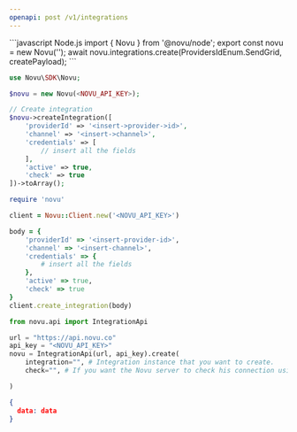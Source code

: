 ```yaml
---
openapi: post /v1/integrations
---
```


<RequestExample>
```javascript Node.js
import { Novu } from '@novu/node';  
export const novu = new Novu('<REPLACE_WITH_API_KEY_FROM_ADMIN_PANEL>');
await novu.integrations.create(ProvidersIdEnum.SendGrid, createPayload);
```

```php PHP
use Novu\SDK\Novu;

$novu = new Novu(<NOVU_API_KEY>);

// Create integration
$novu->createIntegration([
    'providerId' => '<insert->provider->id>',
    'channel' => '<insert->channel>',
    'credentials' => [
        // insert all the fields
    ],
    'active' => true,
    'check' => true
])->toArray();
```

```ruby Ruby
require 'novu'

client = Novu::Client.new('<NOVU_API_KEY>')

body = {
    'providerId' => '<insert-provider-id>',
    'channel' => '<insert-channel>',
    'credentials' => {
        # insert all the fields
    },
    'active' => true,
    'check' => true
}
client.create_integration(body)
```

```python Python
from novu.api import IntegrationApi

url = "https://api.novu.co"
api_key = "<NOVU_API_KEY>"
novu = IntegrationApi(url, api_key).create(
    integration="", # Integration instance that you want to create.
    check="", # If you want the Novu server to check his connection using given integration configuration. Defaults to True.

)
```

</RequestExample>
<ResponseExample>

```json Response
{ 
  data: data
}
```

</ResponseExample>